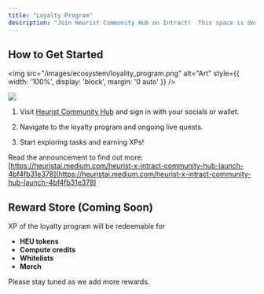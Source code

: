 ```yaml
---
title: "Loyalty Program"
description: "Join Heurist Community Hub on Intract!  This space is designed to help our community members engage with Heurist in a fun, rewarding, and educational way."
---
```


## How to Get Started

<img
    src="/images/ecosystem/loyality_program.png" 
    alt="Art"
    style={{ width: '100%', display: 'block', margin: '0 auto' }}
  />

![](\images\ecosystem\files%2Fv0%2Fb%2Fgitbook-x-prod.appspot.com%2Fo%2Fspaces%252FjKGNlX6gKCqmVXFTJiU4%252Fuploads%252F72lXo1V0ZbfX7FELZBhQ%252Fimage.png)

1. Visit [Heurist Community Hub](https://www.intract.io/project/heurist-ai) and sign in with your socials or wallet.

2. Navigate to the loyalty program and ongoing live quests.

3. Start exploring tasks and earning XPs!

Read the announcement to find out more: [https://heuristai.medium.com/heurist-x-intract-community-hub-launch-4bf4fb31e378](https://heuristai.medium.com/heurist-x-intract-community-hub-launch-4bf4fb31e378)

## Reward Store (Coming Soon)

XP of the loyalty program will be redeemable for

<div style={{ border: '1px solid #ddd', borderRadius: '8px', padding: '15px', backgroundColor: '#f9f9f', boxShadow: '0 2px 4px rgba(0,0,0,0.1)', maxWidth: '400px', margin: '20px auto' }}>
  <ul style={{ listStyleType: 'none', padding: '0' }}>
    <li><strong>HEU tokens</strong></li>
    <li><strong>Compute credits</strong></li>
    <li><strong> Whitelists</strong></li>
    <li><strong>Merch</strong></li>
  </ul>
</div>


Please stay tuned as we add more rewards.

